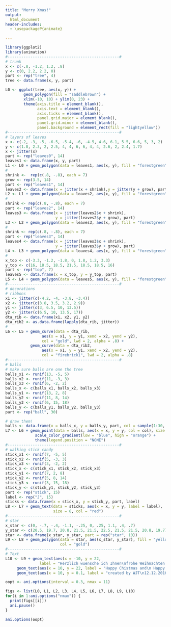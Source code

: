 ```yaml
---
title: "Merry Xmas!"
output:
  html_document
header-includes:
  - \usepackageP{animate}

---
```

```r
library(ggplot2)
library(animation)
#-------------------------------------------------#
# trunk
x <- c(-.8, -1.2, 1.2, .8)
y <- c(0, 2.2, 2.2, 0)
part <- rep("tree", 4)
tree <- data.frame(x, y, part)

L0 <- ggplot(tree, aes(x, y)) +
        geom_polygon(fill = "saddlebrown") +
        xlim(-10, 10) + ylim(0, 23) +
        theme(axis.title = element_blank(),
              axis.text = element_blank(),
              axis.ticks = element_blank(),
              panel.grid.major = element_blank(),
              panel.grid.minor = element_blank(),
              panel.background = element_rect(fill = "lightyellow"))
#-------------------------------------------------#
# layers of leaves
x <- c(-2, -3, -5, -6.5, -5.4, -6, -4.5, 4.6, 6.1, 5.5, 6.6, 5, 3, 2)
y <- c(1.8, 2.3, 2, 2.5, 4, 4, 6, 6, 4, 4, 2.6, 2, 2.4, 1.7)
x <- jitter(x)
part <- rep("leaves0", 14)
leaves1 <- data.frame(x, y, part)
L1 <- L0 + geom_polygon(data = leaves1, aes(x, y), fill = "forestgreen")
#
shrink <-  rep(c(.8, -.8), each = 7)
grow <- rep(3.5, 14)
part <- rep("leaves1", 14)
leaves2 <- data.frame(x = jitter(x + shrink),y = jitter(y + grow), part)
L2 <- L1 + geom_polygon(data = leaves2, aes(x, y), fill = "forestgreen")
#
shrink <- rep(c(.8, -.8), each = 7)
part <- rep("leaves2", 14)
leaves3 <- data.frame(x = jitter(leaves2$x + shrink),
                      y = jitter(leaves2$y + grow), part)
L3 <- L2 + geom_polygon(data = leaves3, aes(x, y), fill = "forestgreen")
#
shrink <- rep(c(.8, -.8), each = 7) 
part <- rep("leaves3", 14)
leaves4 <- data.frame(x = jitter(leaves3$x + shrink),
                      y = jitter(leaves3$y + grow), part)
L4 <- L3 + geom_polygon(data = leaves4, aes(x, y), fill = "forestgreen")
#
x_top <- c(-3.3, -1.2, -1.8, 0, 1.8, 1.2, 3.3) 
y_top <- c(16, 18.5, 18.5, 21.5, 18.5, 18.5, 16)
part <- rep("top", 7)
leaves5 <- data.frame(x = x_top, y = y_top, part)
L5 <- L4 + geom_polygon(data = leaves5, aes(x, y), fill = "forestgreen")
#-------------------------------------------------#
# decorations
# ribbons 
x1 <- jitter(c(-4.2, -4, -3.8, -3.4))
x2 <- jitter(c(3.8, 3.5, 3.2, 2.9))
y1 <- jitter(c(3, 6.5, 10, 13.5))
y2 <- jitter(c(6.5, 10, 13.5, 17)) 
dta_rib <- data.frame(x1, x2, y1, y2)
dta_rib2 <- as.data.frame(lapply(dta_rib, jitter))
#
L6 <- L5 + geom_curve(data = dta_rib,
                aes(x = x1, y = y1, xend = x2, yend = y2),
                col = "gold", lwd = 2, alpha = .8) +
           geom_curve(data = dta_rib2,
                aes(x = x1, y = y1, xend = x2, yend = y2),
                col = "firebrick1", lwd = 2, alpha = .8)
#-------------------------------------------------#
# balls
# make sure balls are one the tree
balls_x1 <- runif(13, -5, 5)
balls_x2 <- runif(11, -3, 3)
balls_x3 <- runif(6, -2, 2)
balls_x <- c(balls_x1, balls_x2, balls_x3)
balls_y1 <- runif(13, 2, 8)
balls_y2 <- runif(11, 8, 14)
balls_y3 <- runif(6, 15, 18)
balls_y <- c(balls_y1, balls_y2, balls_y3)
part <- rep("ball", 30)

# draw them!
balls <- data.frame(x = balls_x, y = balls_y, part, col = sample(1:30, 30))
L7 <- L6 + geom_point(data = balls, aes(x = x, y = y, col = col), size = 3) +
             scale_color_gradient(low = "blue", high = "orange") +
             theme(legend.position = "NONE")
#-------------------------------------------------#
# walking stick candy
stick_x1 <- runif(7, -5, 5)
stick_x2 <- runif(5, -3, 3)
stick_x3 <- runif(3, -2, 2)
stick_x <- c(stick_x1, stick_x2, stick_x3)
stick_y1 <- runif(7, 2, 8)
stick_y2 <- runif(5, 8, 14)
stick_y3 <- runif(3, 15, 18)
stick_y <- c(stick_y1, stick_y2, stick_y3)
part <- rep("stick", 15)
label <- rep("J", 15)
sticks <- data.frame(x = stick_x, y = stick_y, part, label)
L8 <- L7 + geom_text(data = sticks, aes(x = x, y = y, label = label),
                     size = 8, col = "red")
#-------------------------------------------------#
# star
x_star <- c(0, -.7, -.4, -1.1, -.25, 0, .25, 1.1, .4, .7)
y_star <- c(20.5, 19.7, 20.8, 21.5, 21.5, 22.5, 21.5, 21.5, 20.8, 19.7)
star <- data.frame(x_star, y_star, part = rep("star", 10))
L9 <- L8 + geom_polygon(data = star, aes(x_star, y_star), fill = "yellow",
                        col = "gold")
#-------------------------------------------------#
# Text     
L10 <- L9 + geom_text(aes(x = -10, y = 22,
               label = "Herzlich wuensche ich Ihnen\nfrohe Weihnachten und\nein gutes neues Jahr."), vjust = "inward", hjust = "inward") +
     geom_text(aes(x = 10, y = 22, label = "Happy Chistmas and\n Happy New Year!"), vjust = "inward", hjust = "inward") +
     geom_text(aes(x = 10, y = 0.1, label = "created by WJT\n12.12.2016"), vjust = "inward", hjust = "inward")
```
```r
oopt <- ani.options(interval = 0.3, nmax = 11)

figs <- list(L0, L1, L2, L3, L4, L5, L6, L7, L8, L9, L10)
for(i in 1:ani.options("nmax")) {
  print(figs[[i]])
  ani.pause()
}

ani.options(oopt)
```